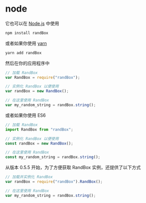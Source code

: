 # node

它也可以在 [Node.js](http://nodejs.org) 中使用

```bash
npm install randBox
```

或者如果你使用 [yarn](https://yarnpkg.com/)

```bash
yarn add randBox
```

然后在你的应用程序中

```js
// 加载 RandBox
var RandBox = require("randBox");

// 实例化 RandBox 以便使用
var randBox = new RandBox();

// 在这里使用 RandBox
var my_random_string = randBox.string();
```

或者如果你使用 ES6

```js
// 加载 RandBox
import RandBox from "randBox";

// 实例化 RandBox 以便使用
const randBox = new RandBox();

// 在这里使用 RandBox
const my_random_string = randBox.string();
```

从版本 0.5.5 开始，为了方便获取 RandBox 实例，还提供了以下方式

```js
// 加载并实例化 RandBox
var randBox = require("randBox").RandBox();

// 在这里使用 RandBox
var my_random_string = randBox.string();
```
